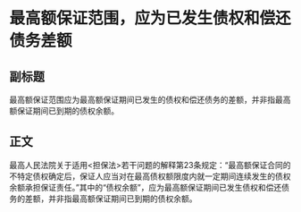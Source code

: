 # 最高额保证范围，应为已发生债权和偿还债务差额
## 副标题
最高额保证范围应为最高额保证期间已发生的债权和偿还债务的差额，并非指最高额保证期间已到期的债权余额。
## 正文
最高人民法院关于适用<担保法>若干问题的解释第23条规定：“最高额保证合同的不特定债权确定后，保证人应当对在最高债权额限度内就一定期间连续发生的债权余额承担保证责任。”其中的“债权余额”，应为最高额保证期间已发生债权和偿还债务的差额，并非指最高额保证期间已到期的债权余额。